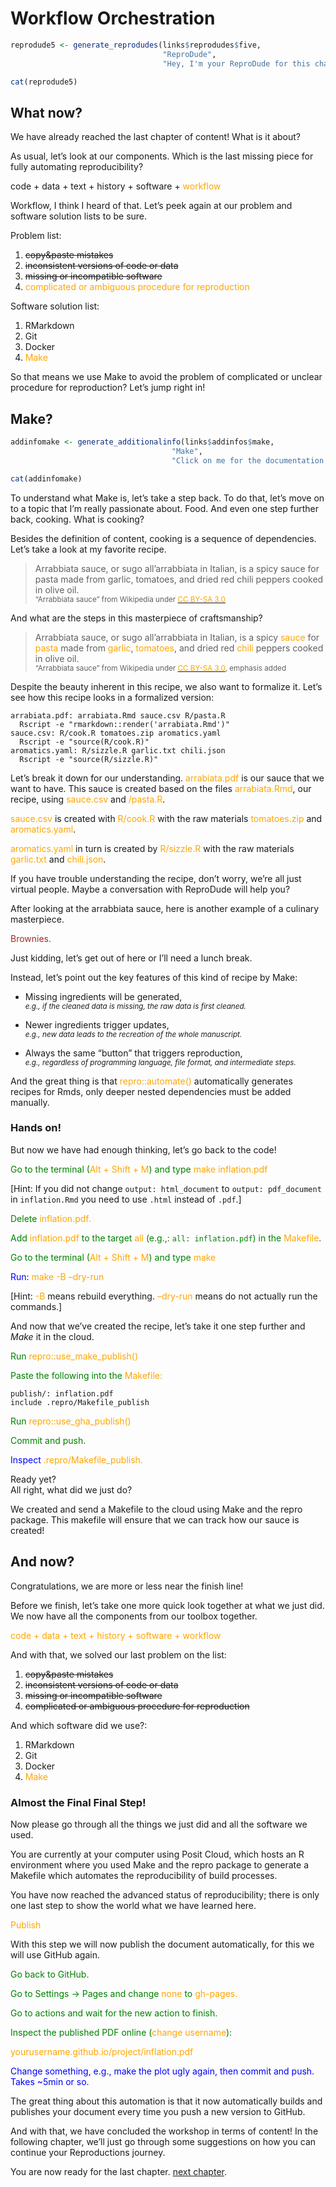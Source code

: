 # Workflow Orchestration {-}

```r
reprodude5 <- generate_reprodudes(links$reprodudes$five,
                                  "ReproDude",
                                  "Hey, I'm your ReproDude for this chapter. If you have any questions click on me and we can talk!")

cat(reprodude5)

```
<!-- so that there is no text between the Boxes-->
<div style="clear: both;"></div>

## What now? {-}

We have already reached the last chapter of content!
What is it about?

As usual, let's look at our components.
Which is the last missing piece for fully automating reproducibility?

code + data + text + history + software + <span style="color:orange">workflow</span>

Workflow, I think I heard of that. 
Let's peek again at our problem and software solution lists to be sure.

Problem list:

1. ~~copy&paste mistakes~~
2. ~~inconsistent versions of code or data~~
3. ~~missing or incompatible software~~
4. <span style="color:orange">complicated or ambiguous procedure for reproduction</span>

Software solution list:

1. RMarkdown
2. Git
3. Docker
4. <span style="color:orange">Make</span>

So that means we use Make to avoid the problem of complicated or unclear procedure for reproduction?
Let's jump right in!

## Make? {-}

```r
addinfomake <- generate_additionalinfo(links$addinfos$make,
                                    "Make",
                                    "Click on me for the documentation of Make!")

cat(addinfomake)
```
<!-- so that there is no text between the Boxes-->
<div style="clear: both;"></div>

To understand what Make is, let's take a step back. 
To do that, let's move on to a topic that I'm really passionate about. 
Food.
And even one step further back, cooking.
What is cooking?

Besides the definition of content, cooking is a sequence of dependencies. 
Let's take a look at my favorite recipe.

>Arrabbiata sauce, or sugo all'arrabbiata in Italian, is a spicy sauce for pasta made from garlic, tomatoes, and dried red chili peppers cooked in olive oil.  
<small>"Arrabbiata sauce" from Wikipedia under [<span style="color:orange">CC BY-SA 3.0</span>](https://en.wikipedia.org/wiki/Wikipedia:Text_of_the_Creative_Commons_Attribution-ShareAlike_3.0_Unported_License)</small>

And what are the steps in this masterpiece of craftsmanship?

>Arrabbiata sauce, or sugo all'arrabbiata in Italian, is a spicy <span style="color:orange">sauce</span> for <span style="color:orange">pasta</span> made from <span style="color:orange">garlic</span>, <span style="color:orange">tomatoes</span>, and dried red <span style="color:orange">chili</span> peppers cooked in olive oil.  
<small>"Arrabbiata sauce" from Wikipedia under [<span style="color:orange">CC BY-SA 3.0</span>](https://en.wikipedia.org/wiki/Wikipedia:Text_of_the_Creative_Commons_Attribution-ShareAlike_3.0_Unported_License), emphasis added</small>

Despite the beauty inherent in this recipe, we also want to formalize it. 
Let's see how this recipe looks in a formalized version:
<!--Python part wieder einfügen? Hat beim rendern zu problemen geführt.-->
```
arrabiata.pdf: arrabiata.Rmd sauce.csv R/pasta.R 
  Rscript -e "rmarkdown::render('arrabiata.Rmd')"
sauce.csv: R/cook.R tomatoes.zip aromatics.yaml
  Rscript -e "source(R/cook.R)"
aromatics.yaml: R/sizzle.R garlic.txt chili.json
  Rscript -e "source(R/sizzle.R)"
```
Let's break it down for our understanding. <span style="color:orange">arrabiata.pdf</span> is our sauce that we want to have.
This sauce is created based on the files <span style="color:orange">arrabiata.Rmd</span>, our recipe, using <span style="color:orange">sauce.csv</span> and <span style="color:orange">/pasta.R</span>.

<span style="color:orange">sauce.csv</span> is created with <span style="color:orange">R/cook.R</span> with the raw materials <span style="color:orange">tomatoes.zip</span> and <span style="color:orange">aromatics.yaml</span>.

<span style="color:orange">aromatics.yaml</span> in turn is created by <span style="color:orange">R/sizzle.R</span> with the raw materials <span style="color:orange">garlic.txt</span> and <span style="color:orange">chili.json</span>.

If you have trouble understanding the recipe, don't worry, we're all just virtual people. 
Maybe a conversation with ReproDude will help you?

After looking at the arrabbiata sauce, here is another example of a culinary masterpiece.

<span style="color:brown">Brownies.</span>

Just kidding, let's get out of here or I'll need a lunch break.

Instead, let's point out the key features of this kind of recipe by Make:

- Missing ingredients will be generated,  
  <small>*e.g., if the cleaned data is missing, the raw data is first cleaned.*</small>

- Newer ingredients trigger updates,  
  <small>*e.g., new data leads to the recreation of the whole manuscript.*</small>

- Always the same "button" that triggers reproduction,  
  <small>*e.g., regardless of programming language, file format, and intermediate steps.*</small>

And the great thing is that <span style="color:orange">repro::automate()</span> automatically generates recipes for Rmds, only deeper nested dependencies must be added manually.

### Hands on! {-}

But now we have had enough thinking, let's go back to the code!

<span style="color:green">Go to the terminal (<span style="color:orange">Alt + Shift + M</span>) and type <span style="color:orange">make inflation.pdf</span></span>

[Hint: If you did not change `output: html_document` to `output: pdf_document` in `inflation.Rmd` you need to use `.html` instead of `.pdf`.]

<span style="color:green">Delete <span style="color:orange">inflation.pdf.</span></span>

<span style="color:green">Add <span style="color:orange">inflation.pdf</span> to the target <span style="color:orange">all </span> (e.g.,: `all: inflation.pdf`) in the <span style="color:orange">Makefile</span>.</span>

<span style="color:green">Go to the terminal (<span style="color:orange">Alt + Shift + M</span>) and type <span style="color:orange">make</span></span>

<span style="color:blue">Run: <span style="color:orange">make -B --dry-run</span></span>

[Hint: <span style="color:orange">-B</span> means rebuild everything. <span style="color:orange">--dry-run</span> means do not actually run the commands.</span>]

And now that we've created the recipe, let's take it one step further and *Make* it in the cloud.

<span style="color:green">Run <span style="color:orange">repro::use_make_publish()</span></span>

<span style="color:green">Paste the following into the <span style="color:orange">Makefile:</span></span>

```
publish/: inflation.pdf
include .repro/Makefile_publish
```

<span style="color:green">Run <span style="color:orange">repro::use_gha_publish()</span></span>

<span style="color:green">Commit and push.</span>

<span style="color:blue">Inspect <span style="color:orange">.repro/Makefile_publish.</span></span>

Ready yet?  
All right, what did we just do?

We created and send a Makefile to the cloud using Make and the repro package.
This makefile will ensure that we can track how our sauce is created!

## And now? {-}

Congratulations, we are more or less near the finish line!

Before we finish, let's take one more quick look together at what we just did.
We now have all the components from our toolbox together.

<span style="color:orange">code + data + text + history + software + workflow</span>

And with that, we solved our last problem on the list:

1. ~~copy&paste mistakes~~
2. ~~inconsistent versions of code or data~~
3. ~~missing or incompatible software~~
4. ~~complicated or ambiguous procedure for reproduction~~

And which software did we use?:

1. RMarkdown
2. Git
3. Docker
4. <span style="color:orange">Make</span>

### Almost the Final Final Step! {-}

Now please go through all the things we just did and all the software we used.

You are currently at your computer using Posit Cloud, which hosts an R environment where you used Make and the repro package to generate a Makefile which automates the reproducibility of build processes.

You have now reached the advanced status of reproducibility; there is only one last step to show the world what we have learned here.

<span style="color:orange">Publish</span>

With this step we will now publish the document automatically, for this we will use GitHub again.

<span style="color:green">Go back to GitHub.</span>

<span style="color:green">Go to Settings → Pages and change <span style="color:orange">none</span> to <span style="color:orange">gh-pages.</span></span>

<span style="color:green">Go to actions and wait for the new action to finish.</span>

<span style="color:green">Inspect the published PDF online (<span style="color:orange">change username</span>):</span>

<span style="color:orange">yourusername.github.io/project/inflation.pdf</span>

<span style="color:blue">Change something, e.g., make the plot ugly again, then commit and push. Takes ~5min or so.</span>

The great thing about this automation is that it now automatically builds and publishes your document every time you push a new version to GitHub.

And with that, we have concluded the workshop in terms of content!
In the following chapter, we'll just go through some suggestions on how you can continue your Reproductions journey.

You are now ready for the last chapter. [next chapter](./before-you-go.html).
